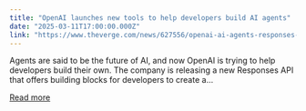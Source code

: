 ```yaml
---
title: "OpenAI launches new tools to help developers build AI agents"
date: "2025-03-11T17:00:00.000Z"
link: "https://www.theverge.com/news/627556/openai-ai-agents-responses-api-agents-sdk"
---
```


Agents are said to be the future of AI, and now OpenAI is trying to help developers build their own. The company is releasing a new Responses API that offers building blocks for developers to create a...

[Read more](https://www.theverge.com/news/627556/openai-ai-agents-responses-api-agents-sdk)
